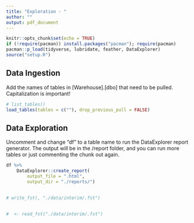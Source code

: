 ```yaml
---
title: "Exploration - "
author: ""
output: pdf_document
---
```


```r
knitr::opts_chunk$set(echo = TRUE)
if (!require(pacman)) install.packages("pacman"); require(pacman)
pacman::p_load(tidyverse, lubridate, feather, DataExplorer)
source("setup.R")
```

## Data Ingestion

Add the names of tables in [Warehouse].[dbo] that need to be pulled.
Capitalization is important!

```r
# list_tables()
load_tables(tables = c(""), drop_previous_pull = FALSE)
```

## Data Exploration

Uncomment and change "df" to a table name to run the DataExplorer
report generator. The output will be in the /report folder, and you
can run more tables or just commenting the chunk out again.

```r
df %>%
    DataExplorer::create_report(
        output_file = ".html",
        output_dir = "./reports/")
```

## 

```r


# write_fst(, "./data/interim/.fst")
```

## 

```r
#  <- read_fst("./data/interim/.fst")


```